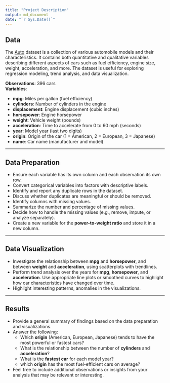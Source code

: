 ```yaml
---
title: "Project Description"
output: md_document
date: "`r Sys.Date()`"
---
```


## Data

The [Auto](https://github.com/Dr-Eberle-Zentrum/Data-projects-with-R-and-GitHub/blob/main/Projects/Hamed/Auto_data.csv) dataset is a collection of various automobile models and their characteristics. It contains both quantitative and qualitative variables describing different aspects of cars such as fuel efficiency, engine size, weight, acceleration, and more. The dataset is useful for exploring regression modeling, trend analysis, and data visualization.

**Observations**: 396 cars  
**Variables**:

- **mpg**: Miles per gallon (fuel efficiency)
- **cylinders**: Number of cylinders in the engine
- **displacement**: Engine displacement (cubic inches)
- **horsepower**: Engine horsepower
- **weight**: Vehicle weight (pounds)
- **acceleration**: Time to accelerate from 0 to 60 mph (seconds)
- **year**: Model year (last two digits)
- **origin**: Origin of the car (1 = American, 2 = European, 3 = Japanese)
- **name**: Car name (manufacturer and model)

---

## Data Preparation

- Ensure each variable has its own column and each observation its own row.
- Convert categorical variables into factors with descriptive labels.
- Identify and report any duplicate rows in the dataset.
- Discuss whether duplicates are meaningful or should be removed.
- Identify columns with missing values.
- Summarize the number and percentage of missing values.
- Decide how to handle the missing values (e.g., remove, impute, or analyze separately).
- Create a new variable for the **power-to-weight ratio** and store it in a new column.

---

## Data Visualization

- Investigate the relationship between **mpg** and **horsepower**, and between **weight** and **acceleration**, using scatterplots with trendlines.
- Perform trend analysis over the years for **mpg**, **horsepower**, and **acceleration**. Use appropriate line plots or smoothed curves to highlight how car characteristics have changed over time.
- Highlight interesting patterns, anomalies in the visualizations.

---

## Results

- Provide a general summary of findings based on the data preparation and visualizations.
- Answer the following:
  - Which **origin** (American, European, Japanese) tends to have the most powerful or fastest cars?
  - What is the relationship between the number of **cylinders** and **acceleration**?
  - What is the **fastest car** for each model year?
  - which **origin** has the most fuel-efficient cars on average?
- Feel free to include additional observations or insights from your analysis that may be relevant or interesting.
